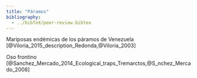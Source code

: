 ```yaml
---
title: "Páramos"
bibliography: 
  - ../bibTeX/peer-review.bibtex
---
```


Mariposas endémicas de los páramos de Venezuela [@Viloria_2015_description_Redonda,@Viloria_2003]

Oso frontino [@Sanchez_Mercado_2014_Ecological_traps_Tremarctos,@S_nchez_Mercado_2008]

